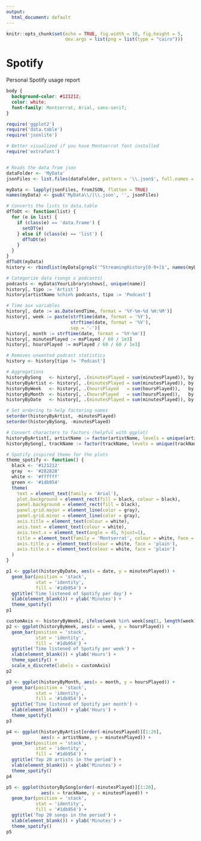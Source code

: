 ```yaml
---
output:
  html_document: default
---
```


``` r
knitr::opts_chunk$set(echo = TRUE, fig.width = 10, fig.height = 5,
                      dev.args = list(png = list(type = "cairo")))
```
# Spotify

Personal Spotify usage report


``` css
body {
  background-color: #121212;
  color: white;
  font-family: Montserrat, Arial, sans-serif;
}
```

``` r
require('ggplot2')
require('data.table')
require('jsonlite')

# Better visualized if you have Montserrat font installed
require('extrafont')


# Reads the data from json
dataFolder <- 'MyData'
jsonFiles <- list.files(dataFolder, pattern = '\\.json$', full.names = TRUE)

myData <- lapply(jsonFiles, fromJSON, flatten = TRUE)
names(myData) <- gsub('MyData\\/|\\.json', '', jsonFiles)

# Converts the lists to data.table
dfToDt <- function(list) {
  for (e in list) {
    if (class(e) == 'data.frame') {
      setDT(e)
    } else if (class(e) == 'list') {
      dfToDt(e)
    }
  }
}
dfToDt(myData)
history <- rbindlist(myData[grepl('^StreamingHistory[0-9+]$', names(myData))])

# Categorize data (songs x podcasts)
podcasts <- myData$YourLibrary$shows[, unique(name)]
history[, tipo := 'Artist']
history[artistName %chin% podcasts, tipo := 'Podcast']

# Time aux variables
history[, date := as.Date(endTime, format = '%Y-%m-%d %H:%M')]
history[, week := paste(strftime(date, format = '%Y'),
                        strftime(date, format = '%V'),
                        sep = '-')]
history[, month := strftime(date, format = '%Y-%m')]
history[, minutesPlayed := msPlayed / 60 / 1e3]
history[, hoursPlayed := msPlayed / 60 / 60 / 1e3]

# Removes unwanted podcast statistics
history <- history[tipo != 'Podcast']

# Aggregations
historyBySong   <- history[, .(minutesPlayed = sum(minutesPlayed)), by = .(tipo, artistName, trackName)]
historyByArtist <- history[, .(minutesPlayed = sum(minutesPlayed)), by = .(tipo, artistName)]
historyByWeek   <- history[, .(hoursPlayed   = sum(hoursPlayed)),   by = .(week)]
historyByMonth  <- history[, .(hoursPlayed   = sum(hoursPlayed)),   by = .(month)]
historyByDate   <- history[, .(minutesPlayed = sum(minutesPlayed)), by = .(date)]

# Set ordering to help factoring names
setorder(historyByArtist, -minutesPlayed)
setorder(historyBySong, -minutesPlayed)

# Convert characters to factors (helpful with ggplot)
historyByArtist[, artistName := factor(artistName, levels = unique(artistName))]
historyBySong[, trackName := factor(trackName, levels = unique(trackName))]

# Spotify inspired theme for the plots
theme_spotify <- function() {
  black <- '#121212'
  gray  <- '#282828'
  white <- '#ffffff'
  green <- '#1db954'
  theme(
    text = element_text(family = 'Arial'),
    plot.background = element_rect(fill = black, colour = black),
    panel.background = element_rect(fill = black),
    panel.grid.major = element_line(color = gray),
    panel.grid.minor = element_line(color = gray),
    axis.title = element_text(colour = white),
    axis.text = element_text(colour = white),
    axis.text.x = element_text(angle = 45, hjust=1),
    title = element_text(family = 'Montserrat', colour = white, face = 'bold'),
    axis.title.y = element_text(colour = white, face = 'plain'),
    axis.title.x = element_text(colour = white, face = 'plain')
  )
}
```

``` r
p1 <- ggplot(historyByDate, aes(x = date, y = minutesPlayed)) +
  geom_bar(position = 'stack',
           stat = 'identity',
           fill = '#1db954') +
  ggtitle('Time listened of Spotify per day') +
  xlab(element_blank()) + ylab('Minutes') +
  theme_spotify()
p1
```


``` r
customAxis <- historyByWeek[, ifelse(week %in% week[seq(1, length(week), 10)], week, '')]
p2 <- ggplot(historyByWeek, aes(x = week, y = hoursPlayed)) +
  geom_bar(position = 'stack',
           stat = 'identity',
           fill = '#1db954') +
  ggtitle('Time listened of Spotify per week') +
  xlab(element_blank()) + ylab('Hours') +
  theme_spotify() +
  scale_x_discrete(labels = customAxis)
p2
```

``` r
p3 <- ggplot(historyByMonth, aes(x = month, y = hoursPlayed)) +
  geom_bar(position = 'stack',
           stat = 'identity',
           fill = '#1db954') +
  ggtitle('Time listened of Spotify per month') +
  xlab(element_blank()) + ylab('Hours') +
  theme_spotify()
p3
```

``` r
p4 <- ggplot(historyByArtist[order(-minutesPlayed)][1:20],
             aes(x = artistName, y = minutesPlayed)) +
  geom_bar(position = 'stack',
           stat = 'identity',
           fill = '#1db954') +
  ggtitle('Top 20 artists in the period') +
  xlab(element_blank()) + ylab('Minutes') +
  theme_spotify()
p4
```

``` r
p5 <- ggplot(historyBySong[order(-minutesPlayed)][1:20],
             aes(x = trackName, y = minutesPlayed)) +
  geom_bar(position = 'stack',
           stat = 'identity',
           fill = '#1db954') +
  ggtitle('Top 20 songs in the period') +
  xlab(element_blank()) + ylab('Minutes') +
  theme_spotify()
p5
```
